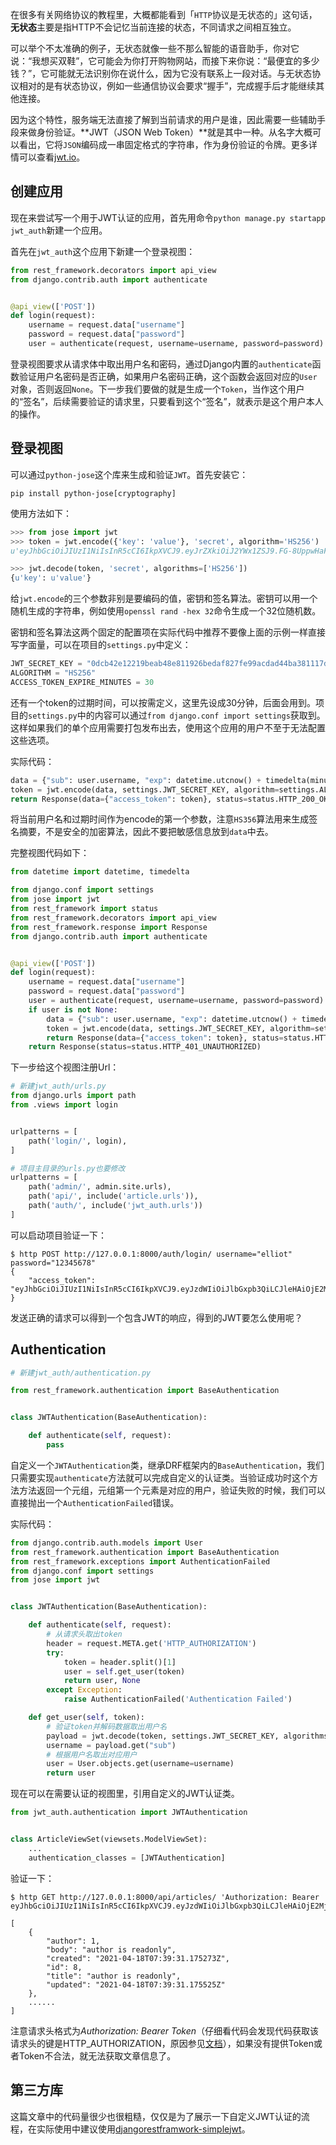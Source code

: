 在很多有关网络协议的教程里，大概都能看到「`HTTP`协议是无状态的」这句话，**无状态**主要是指HTTP不会记忆当前连接的状态，不同请求之间相互独立。

可以举个不太准确的例子，无状态就像一些不那么智能的语音助手，你对它说：“我想买双鞋”，它可能会为你打开购物网站，而接下来你说：“最便宜的多少钱？”，它可能就无法识别你在说什么，因为它没有联系上一段对话。与无状态协议相对的是有状态协议，例如一些通信协议会要求“握手”，完成握手后才能继续其他连接。

因为这个特性，服务端无法直接了解到当前请求的用户是谁，因此需要一些辅助手段来做身份验证。**JWT（JSON Web Token）**就是其中一种。从名字大概可以看出，它将`JSON`编码成一串固定格式的字符串，作为身份验证的令牌。更多详情可以查看[jwt.io](https://jwt.io)。

## 创建应用

现在来尝试写一个用于JWT认证的应用，首先用命令`python manage.py startapp jwt_auth`新建一个应用。

首先在`jwt_auth`这个应用下新建一个登录视图：

```python
from rest_framework.decorators import api_view
from django.contrib.auth import authenticate


@api_view(['POST'])
def login(request):
    username = request.data["username"]
    password = request.data["password"]
    user = authenticate(request, username=username, password=password)
```

登录视图要求从请求体中取出用户名和密码，通过Django内置的`authenticate`函数验证用户名密码是否正确，如果用户名密码正确，这个函数会返回对应的`User`对象，否则返回`None`。下一步我们要做的就是生成一个`Token`，当作这个用户的“签名”，后续需要验证的请求里，只要看到这个“签名”，就表示是这个用户本人的操作。

## 登录视图

可以通过`python-jose`这个库来生成和验证`JWT`。首先安装它：

```shell
pip install python-jose[cryptography]
```

使用方法如下：

```python
>>> from jose import jwt
>>> token = jwt.encode({'key': 'value'}, 'secret', algorithm='HS256')
u'eyJhbGciOiJIUzI1NiIsInR5cCI6IkpXVCJ9.eyJrZXkiOiJ2YWx1ZSJ9.FG-8UppwHaFp1LgRYQQeS6EDQF7_6-bMFegNucHjmWg'

>>> jwt.decode(token, 'secret', algorithms=['HS256'])
{u'key': u'value'}
```

给`jwt.encode`的三个参数非别是要编码的值，密钥和签名算法。密钥可以用一个随机生成的字符串，例如使用`openssl rand -hex 32`命令生成一个32位随机数。

密钥和签名算法这两个固定的配置项在实际代码中推荐不要像上面的示例一样直接写字面量，可以在项目的`settings.py`中定义：

```python
JWT_SECRET_KEY = "0dcb42e12219beab48e811926bedaf827fe99acdad44ba381117d7e29648acf4"
ALGORITHM = "HS256"
ACCESS_TOKEN_EXPIRE_MINUTES = 30
```

还有一个token的过期时间，可以按需定义，这里先设成30分钟，后面会用到。项目的`settings.py`中的内容可以通过`from django.conf import settings`获取到。这样如果我们的单个应用需要打包发布出去，使用这个应用的用户不至于无法配置这些选项。

实际代码：

```python
data = {"sub": user.username, "exp": datetime.utcnow() + timedelta(minutes=settings.ACCESS_TOKEN_EXPIRE_MINUTES)}
token = jwt.encode(data, settings.JWT_SECRET_KEY, algorithm=settings.ALGORITHM)
return Response(data={"access_token": token}, status=status.HTTP_200_OK)

```

将当前用户名和过期时间作为encode的第一个参数，注意`HS356`算法用来生成签名摘要，不是安全的加密算法，因此不要把敏感信息放到`data`中去。

完整视图代码如下：

```python
from datetime import datetime, timedelta

from django.conf import settings
from jose import jwt
from rest_framework import status
from rest_framework.decorators import api_view
from rest_framework.response import Response
from django.contrib.auth import authenticate


@api_view(['POST'])
def login(request):
    username = request.data["username"]
    password = request.data["password"]
    user = authenticate(request, username=username, password=password)
    if user is not None:
        data = {"sub": user.username, "exp": datetime.utcnow() + timedelta(minutes=settings.ACCESS_TOKEN_EXPIRE_MINUTES)}
        token = jwt.encode(data, settings.JWT_SECRET_KEY, algorithm=settings.ALGORITHM)
        return Response(data={"access_token": token}, status=status.HTTP_200_OK)
    return Response(status=status.HTTP_401_UNAUTHORIZED)
```

下一步给这个视图注册Url：

```python
# 新建jwt_auth/urls.py
from django.urls import path
from .views import login


urlpatterns = [
    path('login/', login),
]

# 项目主目录的urls.py也要修改
urlpatterns = [
    path('admin/', admin.site.urls),
    path('api/', include('article.urls')),
    path('auth/', include('jwt_auth.urls'))
]
```

可以启动项目验证一下：

```shell
$ http POST http://127.0.0.1:8000/auth/login/ username="elliot" password="12345678"
{
    "access_token": "eyJhbGciOiJIUzI1NiIsInR5cCI6IkpXVCJ9.eyJzdWIiOiJlbGxpb3QiLCJleHAiOjE2MjU0OTU3MzZ9.JY9urGY27liuKdRvvdEEdpktHDpaxb7GF_qz63NyzcQ"
}

```

发送正确的请求可以得到一个包含JWT的响应，得到的JWT要怎么使用呢？

## Authentication

```python
# 新建jwt_auth/authentication.py

from rest_framework.authentication import BaseAuthentication


class JWTAuthentication(BaseAuthentication):

    def authenticate(self, request):
        pass
```

自定义一个`JWTAuthentication`类，继承DRF框架内的`BaseAuthentication`，我们只需要实现`authenticate`方法就可以完成自定义的认证类。当验证成功时这个方法方法返回一个元组，元组第一个元素是对应的用户，验证失败的时候，我们可以直接抛出一个`AuthenticationFailed`错误。

实际代码：

```python
from django.contrib.auth.models import User
from rest_framework.authentication import BaseAuthentication
from rest_framework.exceptions import AuthenticationFailed
from django.conf import settings
from jose import jwt


class JWTAuthentication(BaseAuthentication):

    def authenticate(self, request):
        # 从请求头取出token
        header = request.META.get('HTTP_AUTHORIZATION')
        try:
            token = header.split()[1]
            user = self.get_user(token)
            return user, None
        except Exception:
            raise AuthenticationFailed('Authentication Failed')

    def get_user(self, token):
        # 验证token并解码数据取出用户名
        payload = jwt.decode(token, settings.JWT_SECRET_KEY, algorithms=[settings.ALGORITHM])
        username = payload.get("sub")
        # 根据用户名取出对应用户
        user = User.objects.get(username=username)
        return user
```

现在可以在需要认证的视图里，引用自定义的JWT认证类。

```python
from jwt_auth.authentication import JWTAuthentication


class ArticleViewSet(viewsets.ModelViewSet):
    ...
    authentication_classes = [JWTAuthentication]

```

验证一下：

```shell
$ http GET http://127.0.0.1:8000/api/articles/ 'Authorization: Bearer eyJhbGciOiJIUzI1NiIsInR5cCI6IkpXVCJ9.eyJzdWIiOiJlbGxpb3QiLCJleHAiOjE2MjU0OTgwOTd9.oKveILGQ_C8cp33IZNjsz7pdvsMxVazd9CccCNXxSt0'

[
    {
        "author": 1,
        "body": "author is readonly",
        "created": "2021-04-18T07:39:31.175273Z",
        "id": 8,
        "title": "author is readonly",
        "updated": "2021-04-18T07:39:31.175525Z"
    },
    ......
]
```

注意请求头格式为*Authorization: Bearer Token*（仔细看代码会发现代码获取该请求头的键是HTTP_AUTHORIZATION，原因参见[文档](https://docs.djangoproject.com/en/3.2/ref/request-response/#django.http.HttpRequest.META)），如果没有提供Token或者Token不合法，就无法获取文章信息了。

## 第三方库

这篇文章中的代码量很少也很粗糙，仅仅是为了展示一下自定义JWT认证的流程，在实际使用中建议使用[djangorestframwork-simplejwt](https://github.com/jazzband/djangorestframework-simplejwt)。
